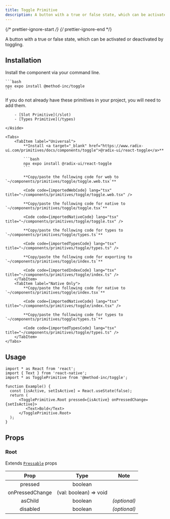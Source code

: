 ```yaml
---
title: Toggle Primitive
description: A button with a true or false state, which can be activated or deactivated by toggling.
---
```


{/* prettier-ignore-start */}
{/* prettier-ignore-end */}


A button with a true or false state, which can be activated or deactivated by toggling.

## Installation

<Tabs>
  <TabItem label="NPM">

  Install the component via your command line.

    ```bash
    npx expo install @method-inc/toggle
    ```


  </TabItem>
  <TabItem label="Manual">
    <Aside title="Uses shared primitives">
        If you do not already have these primitives in your project, you will need to add them.

        - [Slot Primitive](/slot)
        - [Types Primitive](/types)

    </Aside>

    <Tabs>
        <TabItem label="Universal">
            **Install <a target="_blank" href="https://www.radix-ui.com/primitives/docs/components/toggle">@radix-ui/react-toggle</a>**

            ```bash
            npx expo install @radix-ui/react-toggle
            ```

            **Copy/paste the following code for web to  `~/components/primitives/toggle/toggle.web.tsx`**

            <Code code={importedWebCode} lang="tsx" title="~/components/primitives/toggle/toggle.web.tsx" />

            **Copy/paste the following code for native to  `~/components/primitives/toggle/toggle.tsx`**

            <Code code={importedNativeCode} lang="tsx" title="~/components/primitives/toggle/toggle.tsx" />

            **Copy/paste the following code for types to  `~/components/primitives/toggle/types.ts`**

            <Code code={importedTypesCode} lang="tsx" title="~/components/primitives/toggle/types.ts" />

            **Copy/paste the following code for exporting to  `~/components/primitives/toggle/index.ts`**

            <Code code={importedIndexCode} lang="tsx" title="~/components/primitives/toggle/index.ts" />
        </TabItem>
        <TabItem label="Native Only">
            **Copy/paste the following code for native to  `~/components/primitives/toggle/index.tsx`**

            <Code code={importedNativeCode} lang="tsx" title="~/components/primitives/toggle/index.tsx" />

            **Copy/paste the following code for types to  `~/components/primitives/toggle/types.ts`**

            <Code code={importedTypesCode} lang="tsx" title="~/components/primitives/toggle/types.ts" />
        </TabItem>
    </Tabs>
  </TabItem>
</Tabs>

## Usage

```tsx
import * as React from 'react';
import { Text } from 'react-native';
import * as TogglePrimitive from '@method-inc/toggle';

function Example() {
  const [isActive, setIsActive] = React.useState(false);
  return (
      <TogglePrimitive.Root pressed={isActive} onPressedChange={setIsActive}>
         <Text>Bold</Text>
      </TogglePrimitive.Root>
  );
}
```

## Props

### Root

Extends [`Pressable`](https://reactnative.dev/docs/pressable#props) props

|   Prop   |  Type   |     Note     |
| :------: | :-----: | :----------: |
| pressed  | boolean | |
| onPressedChange  | (val: boolean) => void | |
| asChild  | boolean | _(optional)_ |
| disabled  | boolean | _(optional)_ |
